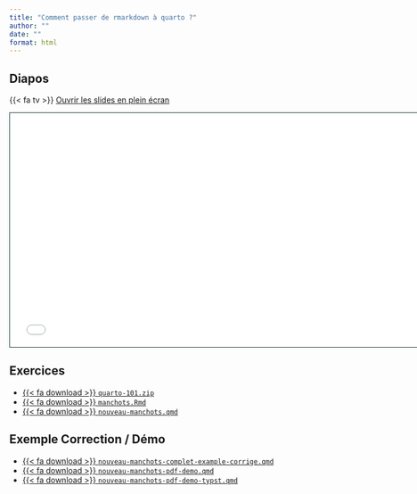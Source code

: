 ```yaml
---
title: "Comment passer de rmarkdown à quarto ?"
author: ""
date: ""
format: html
---
```


## Diapos

{{< fa tv >}} [Ouvrir les slides en plein écran](2-rmd-quarto.html)

```{=html}
<iframe class="slide-deck" src="2-rmd-quarto.html" height="420" width="747" style="border: 1px solid #123233;"></iframe>
```

## Exercices

-   <a href="https://raw.githubusercontent.com/cderv/tuto-quarto-rr-2023/main/exercises/quarto-101.zip">{{< fa download >}} `quarto-101.zip`</i></a>
-   <a href="https://raw.githubusercontent.com/cderv/tuto-quarto-rr-2023/main/exercises/manchots.Rmd">{{< fa download >}} `manchots.Rmd`</i></a>
-   <a href="https://raw.githubusercontent.com/cderv/tuto-quarto-rr-2023/main/exercises/nouveau-manchots.qmd">{{< fa download >}} `nouveau-manchots.qmd`</i></a>

## Exemple Correction / Démo

-   <a href="https://raw.githubusercontent.com/cderv/tuto-quarto-rr-2023/main/exercises/nouveau-manchots-complet-example-corrige.qmd">{{< fa download >}} `nouveau-manchots-complet-example-corrige.qmd`</i></a>
-   <a href="https://raw.githubusercontent.com/cderv/tuto-quarto-rr-2023/main/exercises/nouveau-manchots-pdf-demo.qmd">{{< fa download >}} `nouveau-manchots-pdf-demo.qmd`</i></a>
-   <a href="https://raw.githubusercontent.com/cderv/tuto-quarto-rr-2023/main/exercises/nouveau-manchots-pdf-demo-typst.qmd">{{< fa download >}} `nouveau-manchots-pdf-demo-typst.qmd`</i></a>
